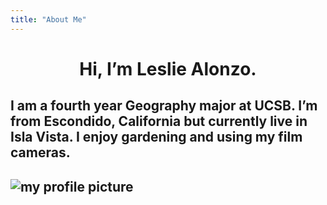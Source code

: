 ```yaml
---
title: "About Me"
---
```

<center>
# Hi, I'm Leslie Alonzo.
</center>
I am a fourth year Geography major at UCSB. I'm from Escondido, California but currently live in Isla Vista. I enjoy gardening and using my film cameras.
---
![my profile picture](img/labimg.jpeg)
---
